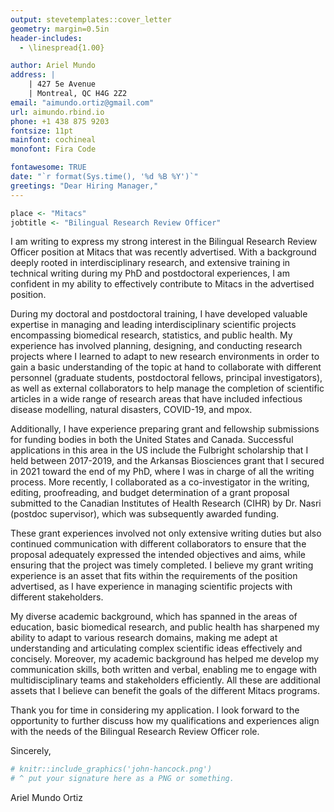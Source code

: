 ```yaml
---
output: stevetemplates::cover_letter
geometry: margin=0.5in
header-includes:
  - \linespread{1.00}

author: Ariel Mundo
address: |
    | 427 5e Avenue
    | Montreal, QC H4G 2Z2
email: "aimundo.ortiz@gmail.com"
url: aimundo.rbind.io
phone: +1 438 875 9203
fontsize: 11pt
mainfont: cochineal
monofont: Fira Code

fontawesome: TRUE
date: "`r format(Sys.time(), '%d %B %Y')`"
greetings: "Dear Hiring Manager,"
---
```


```r


place <- "Mitacs"
jobtitle <- "Bilingual Research Review Officer"


```


I am writing to express my strong interest in the  Bilingual Research Review Officer position at Mitacs that was recently advertised. With a background deeply rooted in interdisciplinary research, and extensive training in technical writing during my PhD and postdoctoral experiences, I am confident in my ability to effectively contribute to Mitacs in the advertised position.

During my doctoral and postdoctoral training, I have developed valuable expertise in managing and leading interdisciplinary scientific projects encompassing biomedical research, statistics, and public health. My experience has involved planning, designing, and conducting research projects where I learned to adapt to new research environments in order to gain a basic understanding of the topic at hand to collaborate with different personnel (graduate students, postdoctoral fellows, principal investigators), as well as external collaborators to help manage the completion of scientific articles in a wide range of research areas that have included infectious disease modelling, natural disasters, COVID-19, and mpox. 

Additionally, I have experience preparing grant and fellowship submissions for funding bodies in both the United States and Canada. Successful applications in this area in the US include the Fulbright scholarship that I held between 2017-2019, and the Arkansas Biosciences grant that I secured in 2021 toward the end of my PhD, where I was in charge of all the writing process. More recently, I collaborated as a co-investigator in the writing, editing, proofreading, and budget determination of a grant proposal submitted to the Canadian Institutes of Health Research (CIHR) by Dr. Nasri (postdoc supervisor), which was subsequently awarded funding. 

These grant experiences involved not only extensive writing duties but also continued communication with different collaborators to ensure that the proposal adequately expressed the intended objectives and aims, while ensuring that the project was timely completed. I believe my grant writing experience is an asset that fits within the requirements of the position advertised, as I have experience in managing scientific projects with different stakeholders.

My diverse academic background, which has spanned in the areas of education, basic biomedical research, and public health has sharpened my ability to adapt to various research domains, making me adept at understanding and articulating complex scientific ideas effectively and concisely. Moreover, my academic background has helped me develop my communication skills, both written and verbal, enabling me to engage with multidisciplinary teams and stakeholders efficiently. All these are additional assets that I believe can benefit the goals of the different Mitacs programs.

Thank you for time in considering my application. I look forward to the opportunity to further discuss how my qualifications and experiences align with the needs of the Bilingual Research Review Officer role.

Sincerely,


```r
# knitr::include_graphics('john-hancock.png')
# ^ put your signature here as a PNG or something.
```

Ariel Mundo Ortiz
